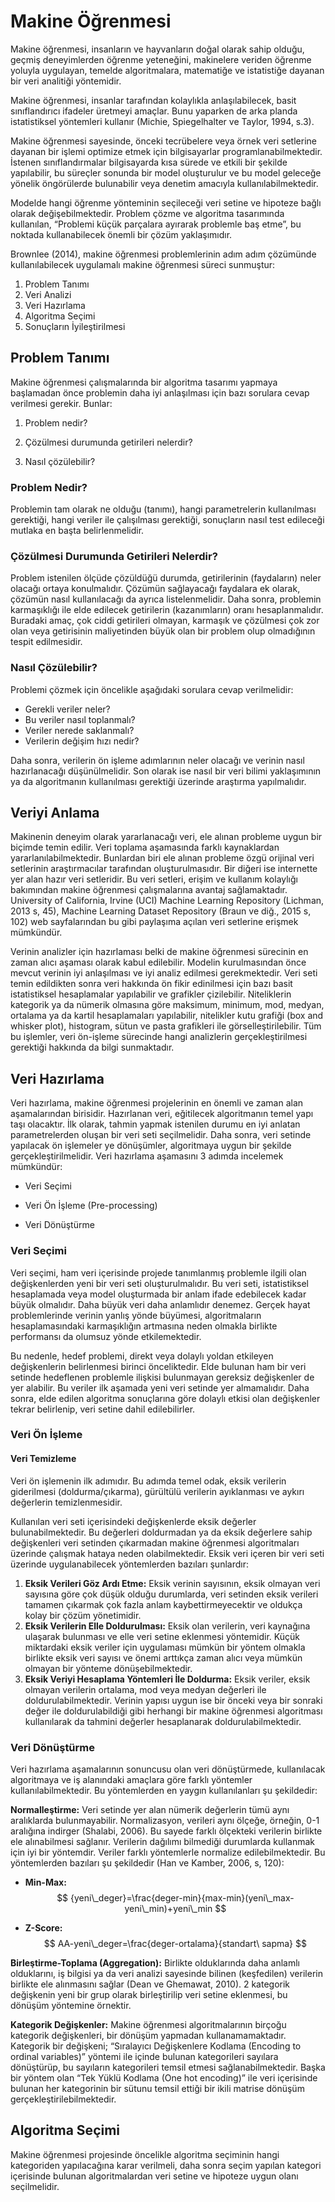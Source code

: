 # Makine Öğrenmesi

Makine öğrenmesi, insanların ve hayvanların doğal olarak sahip olduğu, geçmiş deneyimlerden öğrenme yeteneğini, makinelere veriden öğrenme yoluyla uygulayan, temelde algoritmalara, matematiğe ve istatistiğe dayanan bir veri analitiği yöntemidir.



Makine öğrenmesi, insanlar tarafından kolaylıkla anlaşılabilecek, basit sınıflandırıcı ifadeler üretmeyi amaçlar. Bunu yaparken de arka planda istatistiksel yöntemleri kullanır (Michie, Spiegelhalter ve Taylor, 1994, s.3).



Makine öğrenmesi sayesinde, önceki tecrübelere veya örnek veri setlerine dayanan bir işlemi optimize etmek için bilgisayarlar programlanabilmektedir. İstenen sınıflandırmalar bilgisayarda kısa sürede ve etkili bir şekilde yapılabilir, bu süreçler sonunda bir model oluşturulur ve bu model geleceğe yönelik öngörülerde bulunabilir veya denetim amacıyla kullanılabilmektedir.



Modelde hangi öğrenme yönteminin seçileceği veri setine ve hipoteze bağlı olarak değişebilmektedir. Problem çözme ve algoritma tasarımında kullanılan, “Problemi küçük parçalara ayırarak problemle baş etme", bu noktada kullanabilecek önemli bir çözüm yaklaşımıdır.



Brownlee (2014), makine öğrenmesi problemlerinin adım adım çözümünde kullanılabilecek uygulamalı makine öğrenmesi süreci sunmuştur: 

1. Problem Tanımı 
2. Veri Analizi 
3. Veri Hazırlama 
4. Algoritma Seçimi
5. Sonuçların İyileştirilmesi



## Problem Tanımı

Makine öğrenmesi çalışmalarında bir algoritma tasarımı yapmaya başlamadan önce problemin daha iyi anlaşılması için bazı sorulara cevap verilmesi gerekir. Bunlar:

1. Problem nedir?

2. Çözülmesi durumunda getirileri nelerdir?

3. Nasıl çözülebilir?



### Problem Nedir?

Problemin tam olarak ne olduğu (tanımı), hangi parametrelerin kullanılması gerektiği, hangi veriler ile çalışılması gerektiği, sonuçların nasıl test edileceği mutlaka en başta belirlenmelidir. 



### Çözülmesi Durumunda Getirileri Nelerdir?

Problem istenilen ölçüde çözüldüğü durumda, getirilerinin (faydaların) neler olacağı ortaya konulmalıdır. Çözümün sağlayacağı faydalara ek olarak, çözümün nasıl kullanılacağı da ayrıca listelenmelidir. Daha sonra, problemin karmaşıklığı ile elde edilecek getirilerin (kazanımların) oranı hesaplanmalıdır. Buradaki amaç, çok ciddi getirileri olmayan, karmaşık ve çözülmesi çok zor olan veya getirisinin maliyetinden büyük olan bir problem olup olmadığının tespit edilmesidir. 



### Nasıl Çözülebilir?

Problemi çözmek için öncelikle aşağıdaki sorulara cevap verilmelidir: 

* Gerekli veriler neler?
* Bu veriler nasıl toplanmalı? 
* Veriler nerede saklanmalı? 
* Verilerin değişim hızı nedir? 



Daha sonra, verilerin ön işleme adımlarının neler olacağı ve verinin nasıl hazırlanacağı düşünülmelidir. Son olarak ise nasıl bir veri bilimi yaklaşımının ya da algoritmanın kullanılması gerektiği üzerinde araştırma yapılmalıdır.



## Veriyi Anlama

Makinenin deneyim olarak yararlanacağı veri, ele alınan probleme uygun bir biçimde temin edilir. Veri toplama aşamasında farklı kaynaklardan yararlanılabilmektedir. Bunlardan biri ele alınan probleme özgü orijinal veri setlerinin araştırmacılar tarafından oluşturulmasıdır. Bir diğeri ise internette yer alan hazır veri setleridir. Bu veri setleri, erişim ve kullanım kolaylığı bakımından makine öğrenmesi çalışmalarına avantaj sağlamaktadır. University of California, Irvine (UCI) Machine Learning Repository (Lichman, 2013 s, 45), Machine Learning Dataset Repository (Braun ve diğ., 2015 s, 102) web sayfalarından bu gibi paylaşıma açılan veri setlerine erişmek mümkündür.



Verinin analizler için hazırlaması belki de makine öğrenmesi sürecinin en zaman alıcı aşaması olarak kabul edilebilir. Modelin kurulmasından önce mevcut verinin iyi anlaşılması ve iyi analiz edilmesi gerekmektedir. Veri seti temin edildikten sonra veri hakkında ön fikir edinilmesi için bazı basit istatistiksel hesaplamalar yapılabilir ve grafikler çizilebilir. Niteliklerin kategorik ya da nümerik olmasına göre maksimum, minimum, mod, medyan, ortalama ya da kartil hesaplamaları yapılabilir, nitelikler kutu grafiği (box and whisker plot), histogram, sütun ve pasta grafikleri ile görselleştirilebilir. Tüm bu işlemler, veri ön-işleme sürecinde hangi analizlerin gerçekleştirilmesi gerektiği hakkında da bilgi sunmaktadır.



## Veri Hazırlama



Veri hazırlama, makine öğrenmesi projelerinin en önemli ve zaman alan aşamalarından birisidir. Hazırlanan veri, eğitilecek algoritmanın temel yapı taşı olacaktır. İlk olarak, tahmin yapmak istenilen durumu en iyi anlatan parametrelerden oluşan bir veri seti seçilmelidir. Daha sonra, veri setinde yapılacak ön işlemeler ye dönüşümler, algoritmaya uygun bir şekilde gerçekleştirilmelidir. Veri hazırlama aşamasını 3 adımda incelemek mümkündür:

* Veri Seçimi 

* Veri Ön İşleme (Pre-processing) 

* Veri Dönüştürme



### Veri Seçimi



Veri seçimi, ham veri içerisinde projede tanımlanmış problemle ilgili olan değişkenlerden yeni bir veri seti oluşturulmalıdır. Bu veri seti, istatistiksel hesaplamada veya model oluşturmada bir anlam ifade edebilecek kadar büyük olmalıdır. Daha büyük veri daha anlamlıdır denemez. Gerçek hayat problemlerinde verinin yanlış yönde büyümesi, algoritmaların hesaplamasındaki karmaşıklığın artmasına neden olmakla birlikte performansı da olumsuz yönde etkilemektedir.



Bu nedenle, hedef problemi, direkt veya dolaylı yoldan etkileyen değişkenlerin belirlenmesi birinci önceliktedir. Elde bulunan ham bir veri setinde hedeflenen problemle ilişkisi bulunmayan gereksiz değişkenler de yer alabilir. Bu veriler ilk aşamada yeni veri setinde yer almamalıdır. Daha sonra, elde edilen algoritma sonuçlarına göre dolaylı etkisi olan değişkenler tekrar belirlenip, veri setine dahil edilebilirler.



### Veri Ön İşleme



#### Veri Temizleme



Veri ön işlemenin ilk adımıdır. Bu adımda temel odak, eksik verilerin giderilmesi (doldurma/çıkarma), gürültülü verilerin ayıklanması ve aykırı değerlerin temizlenmesidir.



Kullanılan veri seti içerisindeki değişkenlerde eksik değerler bulunabilmektedir. Bu değerleri doldurmadan ya da eksik değerlere sahip değişkenleri veri setinden çıkarmadan makine öğrenmesi algoritmaları üzerinde çalışmak hataya neden olabilmektedir. Eksik veri içeren bir veri seti üzerinde uygulanabilecek yöntemlerden bazıları şunlardır:

1. **Eksik Verileri Göz Ardı Etme:** Eksik verinin sayısının, eksik olmayan veri sayısına göre çok düşük olduğu durumlarda, veri setinden eksik verileri tamamen çıkarmak çok fazla anlam kaybettirmeyecektir ve oldukça kolay bir çözüm yönetimidir.
2. **Eksik Verilerin Elle Doldurulması:** Eksik olan verilerin, veri kaynağına ulaşarak bulunması ve elle veri setine eklenmesi yöntemidir.  Küçük miktardaki eksik veriler için uygulaması mümkün bir yöntem olmakla birlikte eksik veri sayısı ve önemi arttıkça zaman alıcı veya mümkün olmayan bir yönteme dönüşebilmektedir.
3. **Eksik Veriyi Hesaplama Yöntemleri İle Doldurma:** Eksik veriler, eksik olmayan verilerin ortalama, mod veya medyan değerleri ile doldurulabilmektedir. Verinin yapısı uygun ise bir önceki veya bir sonraki değer ile doldurulabildiği gibi herhangi bir makine öğrenmesi algoritması kullanılarak da tahmini değerler hesaplanarak doldurulabilmektedir.



### Veri Dönüştürme

Veri hazırlama aşamalarının sonuncusu olan veri dönüştürmede, kullanılacak algoritmaya ve iş alanındaki amaçlara göre farklı yöntemler kullanılabilmektedir. Bu yöntemlerden en yaygın kullanılanları şu şekildedir:



**Normalleştirme:** Veri setinde yer alan nümerik değerlerin tümü aynı aralıklarda bulunmayabilir. Normalizasyon, verileri aynı ölçeğe, örneğin, 0-1 aralığına indirger (Shalabi, 2006). Bu sayede farklı ölçekteki verilerin birlikte ele alınabilmesi sağlanır. Verilerin dağılımı bilmediği durumlarda kullanmak için iyi bir yöntemdir. Veriler farklı yöntemlerle normalize edilebilmektedir. Bu yöntemlerden bazıları şu şekildedir (Han ve Kamber, 2006, s, 120):




* **Min-Max:**
$$
{yeni\_deger}=\frac{deger-min}{max-min}(yeni\_max-yeni\_min)+yeni\_min
$$



* **Z-Score:**  
$$
AA-yeni\_deger=\frac{deger-ortalama}{standart\ sapma}
$$



**Birleştirme-Toplama (Aggregation):** Birlikte olduklarında daha anlamlı olduklarını, iş bilgisi ya da veri analizi sayesinde bilinen (keşfedilen) verilerin birlikte ele alınmasını sağlar (Dean ve Ghemawat, 2010). 2 kategorik değişkenin yeni bir grup olarak birleştirilip veri setine eklenmesi, bu dönüşüm yöntemine örnektir.



**Kategorik Değişkenler:** Makine öğrenmesi algoritmalarının birçoğu kategorik değişkenleri, bir dönüşüm yapmadan kullanamamaktadır. Kategorik bir değişkeni; “Sıralayıcı Değişkenlere Kodlama (Encoding to ordinal variables)" yöntemi ile içinde bulunan kategorileri sayılara dönüştürüp, bu sayıların kategorileri temsil etmesi sağlanabilmektedir. Başka bir yöntem olan “Tek Yüklü Kodlama (One hot encoding)" ile veri içerisinde bulunan her kategorinin bir sütunu temsil ettiği bir ikili matrise dönüşüm gerçekleştirilebilmektedir.



## Algoritma Seçimi



Makine öğrenmesi projesinde öncelikle algoritma seçiminin hangi kategoriden yapılacağına karar verilmeli, daha sonra seçim yapılan kategori içerisinde bulunan algoritmalardan veri setine ve hipoteze uygun olanı seçilmelidir.